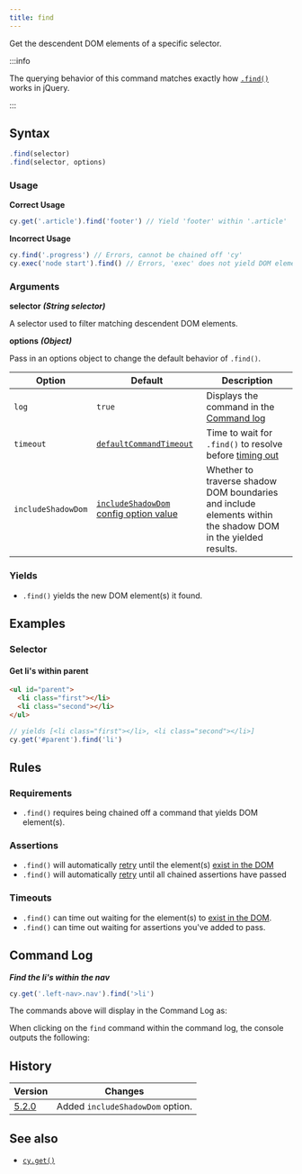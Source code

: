 ```yaml
---
title: find
---
```


Get the descendent DOM elements of a specific selector.

:::info

The querying behavior of this command matches exactly how
[`.find()`](http://api.jquery.com/find) works in jQuery.

:::

## Syntax

```javascript
.find(selector)
.find(selector, options)
```

### Usage

**<Icon name="check-circle" color="green" /> Correct Usage**

```javascript
cy.get('.article').find('footer') // Yield 'footer' within '.article'
```

**<Icon name="exclamation-triangle" color="red" /> Incorrect Usage**

```javascript
cy.find('.progress') // Errors, cannot be chained off 'cy'
cy.exec('node start').find() // Errors, 'exec' does not yield DOM element
```

### Arguments

**<Icon name="angle-right" /> selector** **_(String selector)_**

A selector used to filter matching descendent DOM elements.

**<Icon name="angle-right" /> options** **_(Object)_**

Pass in an options object to change the default behavior of `.find()`.

| Option             | Default                                                                           | Description                                                                                                  |
| ------------------ | --------------------------------------------------------------------------------- | ------------------------------------------------------------------------------------------------------------ |
| `log`              | `true`                                                                            | Displays the command in the [Command log](/guides/core-concepts/cypress-app#command-log)                     |
| `timeout`          | [`defaultCommandTimeout`](/guides/references/configuration#timeouts)              | Time to wait for `.find()` to resolve before [timing out](#timeouts)                                         |
| `includeShadowDom` | [`includeShadowDom` config option value](/guides/references/configuration#global) | Whether to traverse shadow DOM boundaries and include elements within the shadow DOM in the yielded results. |

### Yields [<Icon name="question-circle"/>](/guides/core-concepts/introduction-to-cypress#subject-management)

- `.find()` yields the new DOM element(s) it found.

## Examples

### Selector

#### Get li's within parent

```html
<ul id="parent">
  <li class="first"></li>
  <li class="second"></li>
</ul>
```

```javascript
// yields [<li class="first"></li>, <li class="second"></li>]
cy.get('#parent').find('li')
```

## Rules

### Requirements [<Icon name="question-circle"/>](/guides/core-concepts/introduction-to-cypress#chains-of-commands)

- `.find()` requires being chained off a command that yields DOM
element(s).

### Assertions [<Icon name="question-circle"/>](/guides/core-concepts/introduction-to-cypress#assertions)

- `.find()` will automatically
[retry](/guides/core-concepts/retry-ability) until the element(s)
[exist in the DOM](/guides/core-concepts/introduction-to-cypress#default-assertions)</li><li>`.find()`
will automatically [retry](/guides/core-concepts/retry-ability) until all
chained assertions have passed

### Timeouts [<Icon name="question-circle"/>](/guides/core-concepts/introduction-to-cypress#timeouts)

- `.find()` can time out waiting for the element(s) to
[exist in the DOM](/guides/core-concepts/introduction-to-cypress#default-assertions).</li><li>`.find()`
can time out waiting for assertions you've added to pass.

## Command Log

**_Find the li's within the nav_**

```javascript
cy.get('.left-nav>.nav').find('>li')
```

The commands above will display in the Command Log as:

<DocsImage src="/img/api/find/find-li-of-uls-in-test.png" alt="Command Log find" ></DocsImage>

When clicking on the `find` command within the command log, the console outputs
the following:

<DocsImage src="/img/api/find/find-in-console-shows-list-and-yields.png" alt="console.log find" ></DocsImage>

## History

| Version                                     | Changes                          |
| ------------------------------------------- | -------------------------------- |
| [5.2.0](/guides/references/changelog#5-2-0) | Added `includeShadowDom` option. |

## See also

- [`cy.get()`](/api/commands/get)
